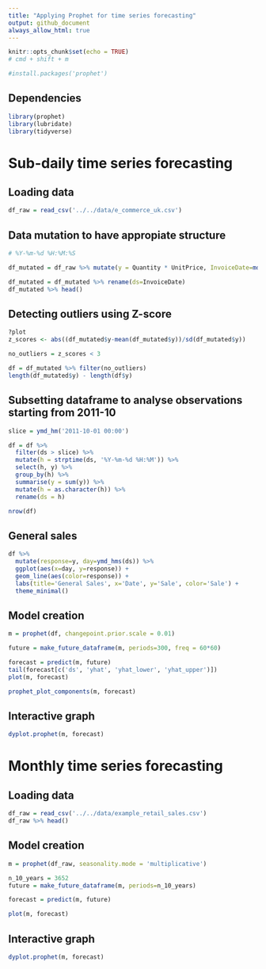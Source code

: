 ```yaml
---
title: "Applying Prophet for time series forecasting"
output: github_document
always_allow_html: true
---
```


```r
knitr::opts_chunk$set(echo = TRUE)
# cmd + shift + m
```


```r
#install.packages('prophet')
```

## Dependencies

```r
library(prophet)
library(lubridate)
library(tidyverse)
```

# Sub-daily time series forecasting
## Loading data

```r
df_raw = read_csv('../../data/e_commerce_uk.csv')
```


## Data mutation to have appropiate structure

```r
# %Y-%m-%d %H:%M:%S

df_mutated = df_raw %>% mutate(y = Quantity * UnitPrice, InvoiceDate=mdy_hm(InvoiceDate)) %>% select(InvoiceDate, y)

df_mutated = df_mutated %>% rename(ds=InvoiceDate)
df_mutated %>% head()
```

## Detecting outliers using Z-score

```r
?plot
z_scores <- abs((df_mutated$y-mean(df_mutated$y))/sd(df_mutated$y))
```


```r
no_outliers = z_scores < 3

df = df_mutated %>% filter(no_outliers)
length(df_mutated$y) - length(df$y)
```

## Subsetting dataframe to analyse observations starting from 2011-10

```r
slice = ymd_hm('2011-10-01 00:00')

df = df %>% 
  filter(ds > slice) %>% 
  mutate(h = strptime(ds, '%Y-%m-%d %H:%M')) %>% 
  select(h, y) %>% 
  group_by(h) %>% 
  summarise(y = sum(y)) %>% 
  mutate(h = as.character(h)) %>% 
  rename(ds = h)

nrow(df)
```


## General sales

```r
df %>% 
  mutate(response=y, day=ymd_hms(ds)) %>% 
  ggplot(aes(x=day, y=response)) + 
  geom_line(aes(color=response)) + 
  labs(title='General Sales', x='Date', y='Sale', color='Sale') +
  theme_minimal()
```


## Model creation

```r
m = prophet(df, changepoint.prior.scale = 0.01)

future = make_future_dataframe(m, periods=300, freq = 60*60)

forecast = predict(m, future)
tail(forecast[c('ds', 'yhat', 'yhat_lower', 'yhat_upper')])
plot(m, forecast)
```



```r
prophet_plot_components(m, forecast)
```


## Interactive graph
```r
dyplot.prophet(m, forecast)
```

# Monthly time series forecasting

## Loading data

```r
df_raw = read_csv('../../data/example_retail_sales.csv')
df_raw %>% head()
```

## Model creation

```r
m = prophet(df_raw, seasonality.mode = 'multiplicative')

n_10_years = 3652
future = make_future_dataframe(m, periods=n_10_years)

forecast = predict(m, future)

plot(m, forecast)
```


## Interactive graph
```r
dyplot.prophet(m, forecast)
```












